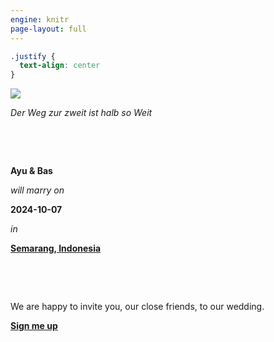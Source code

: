 ```yaml
---
engine: knitr
page-layout: full
---
```


```css
.justify {
  text-align: center
}
```

::: {.justify}

![](./IMG_5714.jpeg)

_Der Weg zur zweit ist halb so Weit_

<br>


::: {.panel}

<br>

__Ayu & Bas__

_will marry on_

__2024-10-07__

_in_

__[Semarang, Indonesia](www.test.nl)__

<br>

::: 

<br>

We are happy to invite you, our close friends, to our wedding.

__[Sign me up](www.test.nl)__

<br>

:::
